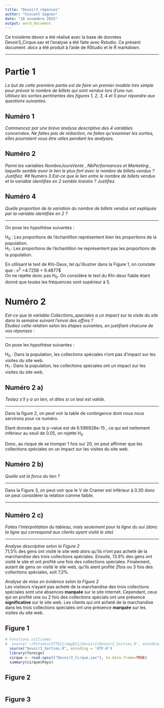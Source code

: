 ```yaml
---
title: "Devoir3_réponses"
author: "Vincent Gagnon"
date: "18 novembre 2015"
output: word_document
---
```


Ce troisième devoir a été réalisé avec la base de données Devoir3_Cirque.sav et l'analyse a été faite avec Rstudio. Ce présent document .docx a été produit à l'aide de RStudio et le R markdown. 


******

# Partie 1 
*Le but de cette première partie est de faire un premier modèle très simple pour prévoir le nombre de billets qui sont vendus lors d’une run.  
Utilisez les sorties pertinentes des figures 1, 2, 3, 4 et 5 pour répondre aux questions suivantes.*


## Numéro 1
*Commencez par une brève analyse descriptive des 4 variables concernées. Ne faites pas
de rédaction, ne faites qu’examiner les sorties, elles pourraient vous être utiles pendant les
analyses.*

## Numéro 2
*Parmi les variables NombreJoursVente , NbPerformances et Marketing , laquelle semble
avoir le lien le plus fort avec le nombre de billets vendus ? Justifiez.*
## Numéro 3
*Est-ce que le lien entre le nombre de billets vendus et la variable identifiée en 2 semble
linéaire ? Justifiez.*

## Numéro 4
*Quelle proportion de la variation du nombre de billets vendus est expliquée par la variable
identifiée en 2 ?*





******

On pose les hypothèse suivantes :  

H~0~ : Les proportions de l'échantillon représentent bien les proportions de la population.  
H~1~ : Les proportions de l'échantillon ne représentent pas les proportions de la population.  

En utilisant le test de Khi-Deux, tel qu'illustrer dans la Figure 1, on constate que : x^2^ =4.7258 < 9.4877$   
On ne rejette donc pas H~0~. On considère le test du Khi-deux fiable étant donné que toutes les fréquences sont supérieur à 5.

# Numéro 2
*Est-ce que la variable Collections_speciales a un impact sur la visite du site dans la semaine suivant l'envoi des offres ?  
Étudiez cette relation selon les étapes suivantes, en justifiant chacune de vos réponses :*

******

On pose les hypothèse suivantes :  

H~0~ : Dans la population, les collections spéciales n'ont  pas d'impact sur les visites du site web.  
H~1~ : Dans la population, les collections spéciales ont un impact sur les visites du site web.  

## Numéro 2 a)
*Testez s'il y a un lien, et dites si ce test est valide.*

******

Dans la figure 2, on peut voir la table de contingence dont nous nous servirons pour ce numéro.  

Étant donnée que la p-value est de 6.596928e-15 , ce qui est nettement inférieur au seuil de 0.05, on rejette H~0~   
  
Donc, au risque de se tromper 1 fois sur 20, on peut affirmer que les collections spéciales on un impact sur les visites du site web.   


## Numéro 2 b)
*Quelle est la force du lien ?*

******

Dans la Figure 3, on peut voir que le V de Cramer est inférieur à 0.30 donc on peut considérer la relation comme faible.


******

## Numéro 2 c)
*Faites l'interprétation du tableau, mais seulement pour la ligne du oui (donc la ligne qui correspond aux clients ayant visité le site)*

******

*Analyse descriptive selon la Figure 2*  
71,5% des gens ont visité le site web alors qu'ils n'ont pas acheté de la marchandise des trois collections spéciales. Ensuite, 13.9% des gens ont visité le site et ont profité une fois des collections spéciales. Finalement, autant de gens on visité le site web, qu'ils aient profité 2fois ou 3 fois des collections spéciales, soit 7,3%. 

*Analyse de mise en évidence selon la Figure 2*  
Les visiteurs n'ayant pas acheté de la marchandise des trois collections spéciales sont une absences **marquée** sur le site internet. Cependant, ceux qui on profité une ou 2 fois des collections spécials ont une présence **significative** sur le site web. Les clients qui ont acheté de la marchandise dans les trois collections spéciales ont une présence **marquée** sur les visites du site web. 

## Figure 1
```r
# Fonctions utilisées
#  source('~/Rstudio/STT811/mqg811/Devoir2/Devoir2_Sorties.R', encoding = 'UTF-8')
  source("Devoir3_Sorties.R", encoding = 'UTF-8') 
  library(foreign)
  cirque <- read.spss(("Devoir3_Cirque.sav"), to.data.frame=TRUE)
  summary(cirque$Pays)

```

## Figure 2
```r

```

## Figure 3
```r
```
